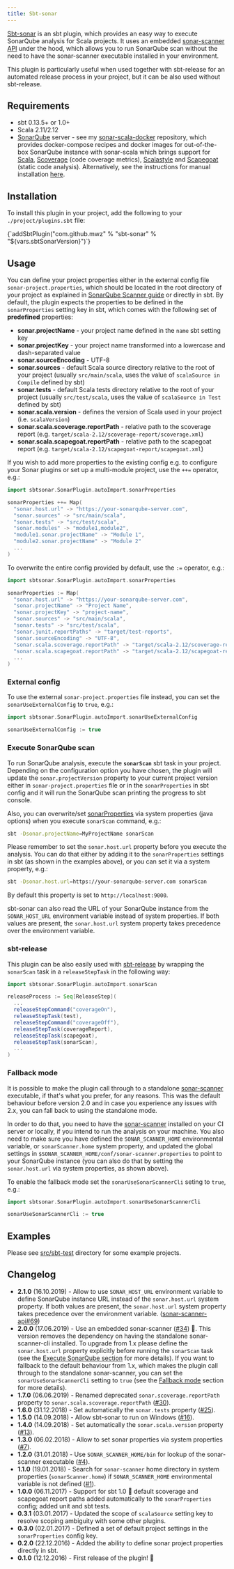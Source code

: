 ```yaml
---
title: Sbt-sonar
---
```



[Sbt-sonar](https://github.com/mwz/sbt-sonar) is an sbt plugin, which provides
an easy way to execute SonarQube analysis for Scala projects. It uses an
embedded [sonar-scanner API](https://github.com/SonarSource/sonar-scanner-api)
under the hood, which allows you to run SonarQube scan without the need to have
the sonar-scanner executable installed in your environment.

<div className="alert alert--info" role="alert">
  This plugin is particularly useful when used together with sbt-release for an
  automated release process in your project, but it can be also used without
  sbt-release.
</div>

## Requirements

- sbt 0.13.5+ or 1.0+
- Scala 2.11/2.12
- [SonarQube](https://www.sonarqube.org/downloads) server - see my
  [sonar-scala-docker](https://github.com/mwz/sonar-scala-docker) repository,
  which provides docker-compose recipes and docker images for out-of-the-box
  SonarQube instance with sonar-scala which brings support for
  [Scala](http://www.scala-lang.org),
  [Scoverage](https://github.com/scoverage/scalac-scoverage-plugin) (code
  coverage metrics), [Scalastyle](http://www.scalastyle.org) and
  [Scapegoat](https://github.com/sksamuel/scapegoat) (static code analysis).
  Alternatively, see the instructions for manual installation
  [here](https://docs.sonarqube.org/latest/setup/get-started-2-minutes).

## Installation

To install this plugin in your project, add the following to your
`./project/plugins.sbt` file:

<Highlight Prism={Prism} className="language-scala">
  {`addSbtPlugin("com.github.mwz" % "sbt-sonar" % "${vars.sbtSonarVersion}")`}
</Highlight>

## Usage

You can define your project properties either in the external config file
`sonar-project.properties`, which should be located in the root directory of
your project as explained in
[SonarQube Scanner guide](http://docs.sonarqube.org/display/SCAN/Analyzing+with+SonarQube+Scanner)
or directly in sbt. By default, the plugin expects the properties to be defined
in the `sonarProperties` setting key in sbt, which comes with the following set
of **predefined** properties:

- **sonar.projectName** - your project name defined in the `name` sbt setting
  key
- **sonar.projectKey** - your project name transformed into a lowercase and
  dash-separated value
- **sonar.sourceEncoding** - UTF-8
- **sonar.sources** - default Scala source directory relative to the root of
  your project (usually `src/main/scala`, uses the value of
  `scalaSource in Compile` defined by sbt)
- **sonar.tests** - default Scala tests directory relative to the root of your
  project (usually `src/test/scala`, uses the value of `scalaSource in Test`
  defined by sbt)
- **sonar.scala.version** - defines the version of Scala used in your project
  (i.e. `scalaVersion`)
- **sonar.scala.scoverage.reportPath** - relative path to the scoverage report
  (e.g. `target/scala-2.12/scoverage-report/scoverage.xml`)
- **sonar.scala.scapegoat.reportPath** - relative path to the scapegoat report
  (e.g. `target/scala-2.12/scapegoat-report/scapegoat.xml`)

If you wish to add more properties to the existing config e.g. to configure your
Sonar plugins or set up a multi-module project, use the `++=` operator, e.g.:

```scala
import sbtsonar.SonarPlugin.autoImport.sonarProperties

sonarProperties ++= Map(
  "sonar.host.url" -> "https://your-sonarqube-server.com",
  "sonar.sources" -> "src/main/scala",
  "sonar.tests" -> "src/test/scala",
  "sonar.modules" -> "module1,module2",
  "module1.sonar.projectName" -> "Module 1",
  "module2.sonar.projectName" -> "Module 2"
  ...
)
```

To overwrite the entire config provided by default, use the `:=` operator, e.g.:

```scala
import sbtsonar.SonarPlugin.autoImport.sonarProperties

sonarProperties := Map(
  "sonar.host.url" -> "https://your-sonarqube-server.com",
  "sonar.projectName" -> "Project Name",
  "sonar.projectKey" -> "project-name",
  "sonar.sources" -> "src/main/scala",
  "sonar.tests" -> "src/test/scala",
  "sonar.junit.reportPaths" -> "target/test-reports",
  "sonar.sourceEncoding" -> "UTF-8",
  "sonar.scala.scoverage.reportPath" -> "target/scala-2.12/scoverage-report/scoverage.xml",
  "sonar.scala.scapegoat.reportPath" -> "target/scala-2.12/scapegoat-report/scapegoat.xml"
  ...
)
```

### External config

To use the external `sonar-project.properties` file instead, you can set the
`sonarUseExternalConfig` to `true`, e.g.:

```scala
import sbtsonar.SonarPlugin.autoImport.sonarUseExternalConfig

sonarUseExternalConfig := true
```

### Execute SonarQube scan

To run SonarQube analysis, execute the **`sonarScan`** sbt task in your project.
Depending on the configuration option you have chosen, the plugin will update
the `sonar.projectVersion` property to your current project version either in
`sonar-project.properties` file or in the `sonarProperties` in sbt config and it
will run the SonarQube scan printing the progress to sbt console.

Also, you can overwrite/set
[sonarProperties](https://docs.sonarqube.org/display/SONAR/Analysis+Parameters)
via system properties (java options) when you execute `sonarScan` command, e.g.:

```bash
sbt -Dsonar.projectName=MyProjectName sonarScan
```

Please remember to set the `sonar.host.url` property before you execute the
analysis. You can do that either by adding it to the `sonarProperties` settings
in sbt (as shown in the examples above), or you can set it via a system
property, e.g.:

```bash
sbt -Dsonar.host.url=https://your-sonarqube-server.com sonarScan
```

By default this property is set to `http://localhost:9000`.

sbt-sonar can also read the URL of your SonarQube instance from the
`SONAR_HOST_URL` environment variable instead of system properties. If both
values are present, the `sonar.host.url` system property takes precedence over
the environment variable.

### sbt-release

This plugin can be also easily used with
[sbt-release](https://github.com/sbt/sbt-release) by wrapping the `sonarScan`
task in a `releaseStepTask` in the following way:

```scala
import sbtsonar.SonarPlugin.autoImport.sonarScan

releaseProcess := Seq[ReleaseStep](
  ...
  releaseStepCommand("coverageOn"),
  releaseStepTask(test),
  releaseStepCommand("coverageOff"),
  releaseStepTask(coverageReport),
  releaseStepTask(scapegoat),
  releaseStepTask(sonarScan),
  ...
)
```

### Fallback mode

It is possible to make the plugin call through to a standalone
[sonar-scanner](http://docs.sonarqube.org/display/SCAN/Analyzing+with+SonarQube+Scanner)
executable, if that's what you prefer, for any reasons. This was the default
behaviour before version 2.0 and in case you experience any issues with 2.x, you
can fall back to using the standalone mode.

In order to do that, you need to have the
[sonar-scanner](http://docs.sonarqube.org/display/SCAN/Analyzing+with+SonarQube+Scanner)
installed on your CI server or locally, if you intend to run the analysis on
your machine. You also need to make sure you have defined the
`SONAR_SCANNER_HOME` environmental variable, or `sonarScanner.home` system
property, and updated the global settings in
`$SONAR_SCANNER_HOME/conf/sonar-scanner.properties` to point to your SonarQube
instance (you can also do that by setting the `sonar.host.url` via system
properties, as shown above).

To enable the fallback mode set the `sonarUseSonarScannerCli` seting to `true`,
e.g.:

```scala
import sbtsonar.SonarPlugin.autoImport.sonarUseSonarScannerCli

sonarUseSonarScannerCli := true
```

## Examples

Please see
[src/sbt-test](https://github.com/mwz/sbt-sonar/tree/master/src/sbt-test/sbt-sonar)
directory for some example projects.

## Changelog

- **2.1.0** (16.10.2019) - Allow to use `SONAR_HOST_URL` environment variable to
  define SonarQube instance URL instead of the `sonar.host.url` system property.
  If both values are present, the `sonar.host.url` system property takes
  precedence over the environment variable.
  ([sonar-scanner-api#69](https://github.com/SonarSource/sonar-scanner-api/pull/69))
- **2.0.0** (17.06.2019) - Use an embedded sonar-scanner
  ([#34](https://github.com/mwz/sbt-sonar/pull/34)) :confetti_ball:. This
  version removes the dependency on having the standalone sonar-scanner-cli
  installed. To upgrade from 1.x please define the `sonar.host.url` property
  explicitly before running the `sonarScan` task (see the
  [Execute SonarQube section](#execute-sonarqube-scan) for more details). If you
  want to fallback to the default behaviour from 1.x, which makes the plugin
  call through to the standalone sonar-scanner, you can set the
  `sonarUseSonarScannerCli` setting to `true` (see the
  [Fallback mode](#fallback-mode) section for more details).
- **1.7.0** (06.06.2019) - Renamed deprecated `sonar.scoverage.reportPath`
  property to `sonar.scala.scoverage.reportPath`
  ([#30](https://github.com/mwz/sbt-sonar/pull/30)).
- **1.6.0** (31.12.2018) - Set automatically the `sonar.tests` property
  ([#25](https://github.com/mwz/sbt-sonar/issues/25)).
- **1.5.0** (14.09.2018) - Allow sbt-sonar to run on Windows
  ([#16](https://github.com/mwz/sbt-sonar/issues/16)).
- **1.4.0** (14.09.2018) - Set automatically the `sonar.scala.version` property
  ([#13](https://github.com/mwz/sbt-sonar/issues/13)).
- **1.3.0** (06.02.2018) - Allow to set sonar properties via system properties
  ([#7](https://github.com/mwz/sbt-sonar/issues/7)).
- **1.2.0** (31.01.2018) - Use `SONAR_SCANNER_HOME/bin` for lookup of the
  sonar-scanner executable ([#4](https://github.com/mwz/sbt-sonar/issues/4)).
- **1.1.0** (19.01.2018) - Search for `sonar-scanner` home directory in system
  properties (`sonarScanner.home`) if `SONAR_SCANNER_HOME` environmental
  variable is not defined ([#1](https://github.com/mwz/sbt-sonar/issues/1)).
- **1.0.0** (06.11.2017) - Support for sbt 1.0 :muscle: default scoverage and
  scapegoat report paths added automatically to the `sonarProperties` config;
  added unit and sbt tests.
- **0.3.1** (03.01.2017) - Updated the scope of `scalaSource` setting key to
  resolve scoping ambiguity with some other plugins.
- **0.3.0** (02.01.2017) - Defined a set of default project settings in the
  `sonarProperties` config key.
- **0.2.0** (22.12.2016) - Added the ability to define sonar project properties
  directly in sbt.
- **0.1.0** (12.12.2016) - First release of the plugin! :tada:
